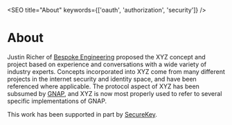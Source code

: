 
<SEO title="About" keywords={['oauth', 'authorization', 'security']} />

# About

Justin Richer of <a href="https://bspk.io/">Bespoke Engineering</a> proposed the XYZ concept and project based on experience and conversations with a wide variety of industry experts. Concepts incorporated into XYZ come from many different projects in the internet security and identity space, and have been referenced where applicable. The protocol aspect of XYZ has been subsumed by <a href="https://datatracker.ietf.org/doc/draft-ietf-gnap-core-protocol/">GNAP</a>, and XYZ is now most properly used to refer to several specific implementations of GNAP.

This work has been supported in part by <a href="https://securekey.com">SecureKey</a>.
